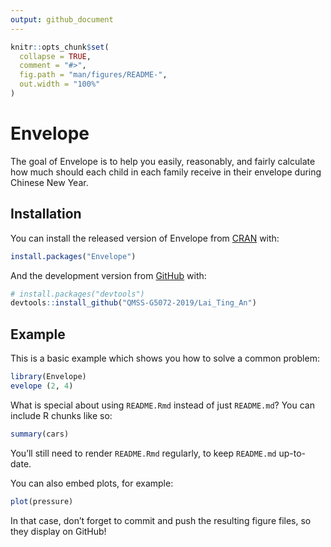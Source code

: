 ```yaml
---
output: github_document
---
```


<!-- README.md is generated from README.Rmd. Please edit that file -->

```r
knitr::opts_chunk$set(
  collapse = TRUE,
  comment = "#>",
  fig.path = "man/figures/README-",
  out.width = "100%"
)
```
# Envelope

<!-- badges: start -->
<!-- badges: end -->

The goal of Envelope is to help you easily, reasonably, and fairly calculate how much should each child in each family receive in their envelope during Chinese New Year.

## Installation

You can install the released version of Envelope from [CRAN](https://CRAN.R-project.org) with:

``` r
install.packages("Envelope")
```

And the development version from [GitHub](https://github.com/) with:

``` r
# install.packages("devtools")
devtools::install_github("QMSS-G5072-2019/Lai_Ting_An")
```
## Example

This is a basic example which shows you how to solve a common problem:

```r
library(Envelope)
evelope (2, 4)
```

What is special about using `README.Rmd` instead of just `README.md`? You can include R chunks like so:

```r
summary(cars)
```

You'll still need to render `README.Rmd` regularly, to keep `README.md` up-to-date.

You can also embed plots, for example:

```r
plot(pressure)
```

In that case, don't forget to commit and push the resulting figure files, so they display on GitHub!
